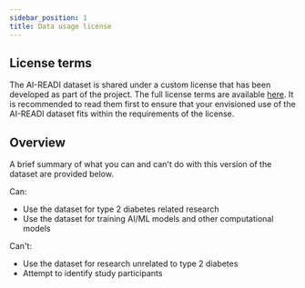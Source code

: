 ```yaml
---
sidebar_position: 1
title: Data usage license
---
```


## License terms

The AI-READI dataset is shared under a custom license that has been developed as part of the project. The full license terms are available [here](https://doi.org/10.5281/zenodo.10642459). It is recommended to read them first to ensure that your envisioned use of the AI-READI dataset fits within the requirements of the license.

## Overview

A brief summary of what you can and can't do with this version of the dataset are provided below.

Can:

- Use the dataset for type 2 diabetes related research
- Use the dataset for training AI/ML models and other computational models

Can't:

- Use the dataset for research unrelated to type 2 diabetes
- Attempt to identify study participants


<PageFeedback />
